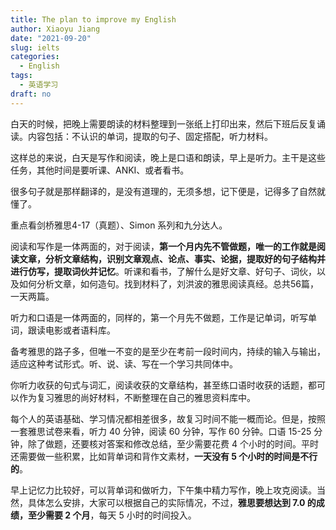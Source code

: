 ```yaml
---
title: The plan to improve my English
author: Xiaoyu Jiang
date: "2021-09-20"
slug: ielts
categories:
  - English
tags:
  - 英语学习
draft: no
---
```


白天的时候，把晚上需要朗读的材料整理到一张纸上打印出来，然后下班后反复诵读。内容包括：不认识的单词，提取的句子、固定搭配，听力材料。

这样总的来说，白天是写作和阅读，晚上是口语和朗读，早上是听力。主干是这些任务，其他时间是要听课、ANKI、或者看书。  

很多句子就是那样翻译的，是没有道理的，无须多想，记下便是，记得多了自然就懂了。  

重点看剑桥雅思4-17（真题）、Simon 系列和九分达人。  
    
阅读和写作是一体两面的，对于阅读，**第一个月内先不管做题，唯一的工作就是阅读文章，分析文章结构，识别文章观点、论点、事实、论据，提取好的句子结构并进行仿写，提取词伙并记忆**。听课和看书，了解什么是好文章、好句子、词伙，以及如何分析文章，如何造句。找到材料了，刘洪波的雅思阅读真经。总共56篇，一天两篇。  
    
听力和口语是一体两面的，同样的，第一个月先不做题，工作是记单词，听写单词，跟读电影或者语料库。

备考雅思的路子多，但唯一不变的是至少在考前一段时间内，持续的输入与输出，适应这种考试形式。听、说、读、写在一个学习共同体中。

你听力收获的句式与词汇，阅读收获的文章结构，甚至练口语时收获的话题，都可以作为复习雅思的尚好材料，不断整理在自己的雅思资料库中。

每个人的英语基础、学习情况都相差很多，故复习时间不能一概而论。但是，按照一套雅思试卷来看，听力 40 分钟，阅读 60 分钟，写作 60 分钟。口语 15-25 分钟，除了做题，还要核对答案和修改总结，至少需要花费 4 个小时的时间。平时还需要做一些积累，比如背单词和背作文素材，**一天没有 5 个小时的时间是不行的**。

早上记忆力比较好，可以背单词和做听力，下午集中精力写作，晚上攻克阅读。当然，具体怎么安排，大家可以根据自己的实际情况，不过，**雅思要想达到 7.0 的成绩，至少需要 2 个月**，每天 5 小时的时间投入。